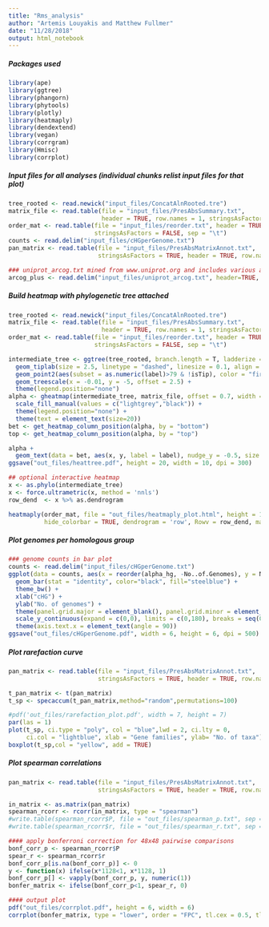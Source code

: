 ```yaml
---
title: "Rms_analysis"
author: "Artemis Louyakis and Matthew Fullmer"
date: "11/28/2018"
output: html_notebook
---
```


##### Packages used 
```r
library(ape)
library(ggtree)
library(phangorn)
library(phytools)
library(plotly)
library(heatmaply)
library(dendextend)
library(vegan)
library(corrgram)
library(Hmisc)
library(corrplot)
```

##### Input files for all analyses (individual chunks relist input files for that plot)
```r
tree_rooted <- read.newick("input_files/ConcatAlnRooted.tre")
matrix_file <- read.table(file = "input_files/PresAbsSummary.txt", 
                          header = TRUE, row.names = 1, stringsAsFactors = FALSE, sep = "\t")
order_mat <- read.table(file = "input_files/reorder.txt", header = TRUE, row.names = 1, 
                        stringsAsFactors = FALSE, sep = "\t")
counts <- read.delim("input_files/cHGperGenome.txt")
pan_matrix <- read.table(file = "input_files/PresAbsMatrixAnnot.txt", 
                         stringsAsFactors = TRUE, header = TRUE, row.names = 1, sep = "\t")

### uniprot_arcog.txt mined from www.uniprot.org and includes various annotations
arcog_plus <- read.delim("input_files/uniprot_arcog.txt", header=TRUE, row.names = NULL, com='', check.names=F)
```

##### Build heatmap with phylogenetic tree attached
```r
tree_rooted <- read.newick("input_files/ConcatAlnRooted.tre")
matrix_file <- read.table(file = "input_files/PresAbsSummary.txt", 
                          header = TRUE, row.names = 1, stringsAsFactors = FALSE, sep = "\t")
order_mat <- read.table(file = "input_files/reorder.txt", header = TRUE, row.names = 1, 
                        stringsAsFactors = FALSE, sep = "\t")

intermediate_tree <- ggtree(tree_rooted, branch.length = T, ladderize = TRUE) + 
  geom_tiplab(size = 2.5, linetype = "dashed", linesize = 0.1, align = TRUE) + 
  geom_point2(aes(subset = as.numeric(label)>79 & !isTip), color = "firebrick", size = 1) + 
  geom_treescale(x = -0.01, y = -5, offset = 2.5) +
  theme(legend.position="none")
alpha <- gheatmap(intermediate_tree, matrix_file, offset = 0.7, width = 2.5, colnames = F) + 
  scale_fill_manual(values = c("lightgrey","black")) +
  theme(legend.position="none") +
  theme(text = element_text(size=20))
bet <- get_heatmap_column_position(alpha, by = "bottom")
top <- get_heatmap_column_position(alpha, by = "top")

alpha + 
  geom_text(data = bet, aes(x, y, label = label), nudge_y = -0.5, size = 2.5, color = "red", angle = 90)
ggsave("out_files/heattree.pdf", height = 20, width = 10, dpi = 300)

## optional interactive heatmap
x <- as.phylo(intermediate_tree)
x <- force.ultrametric(x, method = 'nnls')
row_dend  <- x %>% as.dendrogram 

heatmaply(order_mat, file = "out_files/heatmaply_plot.html", height = 1200, width = 400, fontsize_row = 4, 
          hide_colorbar = TRUE, dendrogram = 'row', Rowv = row_dend, margins = c(100,90))
```

##### Plot genomes per homologous group
```r
### genome counts in bar plot
counts <- read.delim("input_files/cHGperGenome.txt")
ggplot(data = counts, aes(x = reorder(alpha_hg, -No..of.Genomes), y = No..of.Genomes)) +
  geom_bar(stat = "identity", color="black", fill="steelblue") +
  theme_bw() +
  xlab("cHG") +
  ylab("No. of genomes") +
  theme(panel.grid.major = element_blank(), panel.grid.minor = element_blank()) +
  scale_y_continuous(expand = c(0,0), limits = c(0,180), breaks = seq(0,180, by = 30)) +
  theme(axis.text.x = element_text(angle = 90))
ggsave("out_files/cHGperGenome.pdf", width = 6, height = 6, dpi = 500)
```

##### Plot rarefaction curve
```r
pan_matrix <- read.table(file = "input_files/PresAbsMatrixAnnot.txt", 
                         stringsAsFactors = TRUE, header = TRUE, row.names = 1, sep = "\t")

t_pan_matrix <- t(pan_matrix)
t_sp <- specaccum(t_pan_matrix,method="random",permutations=100)

#pdf('out_files/rarefaction_plot.pdf', width = 7, height = 7)	
par(las = 1)
plot(t_sp, ci.type = "poly", col = "blue",lwd = 2, ci.lty = 0, 
     ci.col = "lightblue", xlab = "Gene families", ylab= "No. of taxa")
boxplot(t_sp,col = "yellow", add = TRUE)
```

##### Plot spearman correlations
```r
pan_matrix <- read.table(file = "input_files/PresAbsMatrixAnnot.txt", 
                         stringsAsFactors = TRUE, header = TRUE, row.names = 1, sep = "\t")

in_matrix <- as.matrix(pan_matrix)
spearman_rcorr <- rcorr(in_matrix, type = "spearman")
#write.table(spearman_rcorr$P, file = "out_files/spearman_p.txt", sep = "\t", row.names = TRUE, col.names = TRUE)
#write.table(spearman_rcorr$r, file = "out_files/spearman_r.txt", sep = "\t", row.names = TRUE, col.names = TRUE)

#### apply bonferroni correction for 48x48 pairwise comparisons
bonf_corr_p <- spearman_rcorr$P
spear_r <- spearman_rcorr$r
bonf_corr_p[is.na(bonf_corr_p)] <- 0
y <- function(x) ifelse(x*1128<1, x*1128, 1)
bonf_corr_p[] <- vapply(bonf_corr_p, y, numeric(1))
bonfer_matrix <- ifelse(bonf_corr_p<1, spear_r, 0)

#### output plot
pdf("out_files/corrplot.pdf", height = 6, width = 6)
corrplot(bonfer_matrix, type = "lower", order = "FPC", tl.cex = 0.5, tl.srt = 30, tl.col = "black")
```
